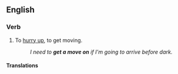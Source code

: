 ==English==

===Verb===
{{head|en|verb}}

# {{lb|en|informal}} To [[hurry up]], to get moving.
#: ''I need to '''get a move on''' if I'm going to arrive before dark.''

====Translations====
{{trans-see|hurry up}}